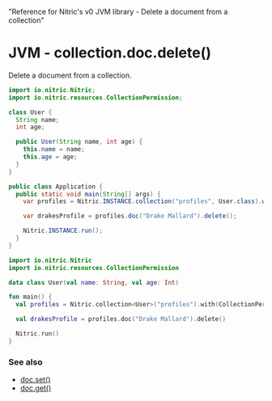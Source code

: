   "Reference for Nitric's v0 JVM library - Delete a document from a collection"

# JVM - collection.doc.delete()

Delete a document from a collection.

<CodeSwitcher>

```java
import io.nitric.Nitric;
import io.nitric.resources.CollectionPermission;

class User {
  String name;
  int age;

  public User(String name, int age) {
    this.name = name;
    this.age = age;
  }
}

public class Application {
  public static void main(String[] args) {
    var profiles = Nitric.INSTANCE.collection("profiles", User.class).with(CollectionPermission.Delete);

    var drakesProfile = profiles.doc("Drake Mallard").delete();

    Nitric.INSTANCE.run();
  }
}
```

```kotlin
import io.nitric.Nitric
import io.nitric.resources.CollectionPermission

data class User(val name: String, val age: Int)

fun main() {
  val profiles = Nitric.collection<User>("profiles").with(CollectionPermission.Delete)

  val drakesProfile = profiles.doc("Drake Mallard").delete()

  Nitric.run()
}
```

</CodeSwitcher>

### See also

- [doc.set()](./collection-doc-set)
- [doc.get()](./collection-doc-get)
